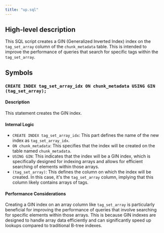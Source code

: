 ```yaml
---
title: "up.sql"
---
```


## High-level description
This SQL script creates a GIN (Generalized Inverted Index) index on the `tag_set_array` column of the `chunk_metadata` table. This is intended to improve the performance of queries that search for specific tags within the `tag_set_array`.

## Symbols

### `CREATE INDEX tag_set_array_idx ON chunk_metadata USING GIN (tag_set_array);`
#### Description
This statement creates the GIN index.

#### Internal Logic
* `CREATE INDEX tag_set_array_idx`: This part defines the name of the new index as `tag_set_array_idx`.
* `ON chunk_metadata`: This specifies that the index will be created on the table named `chunk_metadata`.
* `USING GIN`: This indicates that the index will be a GIN index, which is specifically designed for indexing arrays and allows for efficient searching of elements within those arrays.
* `(tag_set_array)`: This defines the column on which the index will be created. In this case, it's the `tag_set_array` column, implying that this column likely contains arrays of tags.

#### Performance Considerations
Creating a GIN index on an array column like `tag_set_array` is particularly beneficial for improving the performance of queries that involve searching for specific elements within those arrays. This is because GIN indexes are designed to handle array data efficiently and can significantly speed up lookups compared to traditional B-tree indexes. 

